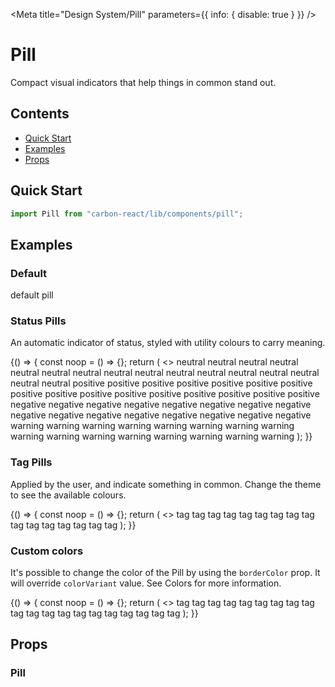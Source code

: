 
<Meta title="Design System/Pill" parameters={{ info: { disable: true } }} />

# Pill

Compact visual indicators that help things in common stand out.

## Contents

- [Quick Start](#quick-start)
- [Examples](#examples)
- [Props](#props)

## Quick Start

```javascript
import Pill from "carbon-react/lib/components/pill";
```

## Examples

### Default

<Preview>
  <Story name="default">
    <Box mb={1}>
      <Pill>default pill</Pill>
    </Box>
  </Story>
</Preview>

### Status Pills

An automatic indicator of status, styled with utility colours to carry meaning.

<Preview>
  <Story name="status">
    {() => {
      const noop = () => {};
      return (
        <>
          <Box mb={1}>
            <Pill pillRole="status" size="S" mr={1}>
              neutral
            </Pill>
            <Pill pillRole="status" size="S" fill mr={1}>
              neutral
            </Pill>
            <Pill pillRole="status" size="S" onDelete={noop} mr={1}>
              neutral
            </Pill>
            <Pill pillRole="status" size="S" onDelete={noop} fill>
              neutral
            </Pill>
          </Box>
          <Box mb={1}>
            <Pill pillRole="status" mr={1}>
              neutral
            </Pill>
            <Pill pillRole="status" fill mr={1}>
              neutral
            </Pill>
            <Pill pillRole="status" onDelete={noop} mr={1}>
              neutral
            </Pill>
            <Pill pillRole="status" onDelete={noop} fill>
              neutral
            </Pill>
          </Box>
          <Box mb={1}>
            <Pill pillRole="status" size="L" mr={1}>
              neutral
            </Pill>
            <Pill pillRole="status" size="L" fill mr={1}>
              neutral
            </Pill>
            <Pill pillRole="status" size="L" onDelete={noop} mr={1}>
              neutral
            </Pill>
            <Pill pillRole="status" size="L" onDelete={noop} fill>
              neutral
            </Pill>
          </Box>
          <Box mb={1}>
            <Pill pillRole="status" size="XL" mr={1}>
              neutral
            </Pill>
            <Pill pillRole="status" size="XL" fill mr={1}>
              neutral
            </Pill>
            <Pill pillRole="status" size="XL" onDelete={noop} mr={1}>
              neutral
            </Pill>
            <Pill pillRole="status" size="XL" onDelete={noop} fill>
              neutral
            </Pill>
          </Box>
          <Box mb={1}>
            <Pill pillRole="status" colorVariant="positive" size="S" mr={1}>
              positive
            </Pill>
            <Pill
              pillRole="status"
              colorVariant="positive"
              size="S"
              fill
              mr={1}
            >
              positive
            </Pill>
            <Pill
              pillRole="status"
              colorVariant="positive"
              size="S"
              onDelete={noop}
              mr={1}
            >
              positive
            </Pill>
            <Pill
              pillRole="status"
              colorVariant="positive"
              size="S"
              onDelete={noop}
              fill
            >
              positive
            </Pill>
          </Box>
          <Box mb={1}>
            <Pill pillRole="status" colorVariant="positive" mr={1}>
              positive
            </Pill>
            <Pill pillRole="status" colorVariant="positive" fill mr={1}>
              positive
            </Pill>
            <Pill
              pillRole="status"
              colorVariant="positive"
              onDelete={noop}
              mr={1}
            >
              positive
            </Pill>
            <Pill
              pillRole="status"
              colorVariant="positive"
              onDelete={noop}
              fill
            >
              positive
            </Pill>
          </Box>
          <Box mb={1}>
            <Pill pillRole="status" colorVariant="positive" size="L" mr={1}>
              positive
            </Pill>
            <Pill
              pillRole="status"
              colorVariant="positive"
              size="L"
              fill
              mr={1}
            >
              positive
            </Pill>
            <Pill
              pillRole="status"
              colorVariant="positive"
              size="L"
              onDelete={noop}
              mr={1}
            >
              positive
            </Pill>
            <Pill
              pillRole="status"
              colorVariant="positive"
              size="L"
              onDelete={noop}
              fill
            >
              positive
            </Pill>
          </Box>
          <Box mb={1}>
            <Pill pillRole="status" colorVariant="positive" size="XL" mr={1}>
              positive
            </Pill>
            <Pill
              pillRole="status"
              colorVariant="positive"
              size="XL"
              fill
              mr={1}
            >
              positive
            </Pill>
            <Pill
              pillRole="status"
              colorVariant="positive"
              size="XL"
              onDelete={noop}
              mr={1}
            >
              positive
            </Pill>
            <Pill
              pillRole="status"
              colorVariant="positive"
              size="XL"
              onDelete={noop}
              fill
            >
              positive
            </Pill>
          </Box>
          <Box mb={1}>
            <Pill pillRole="status" colorVariant="negative" size="S" mr={1}>
              negative
            </Pill>
            <Pill
              pillRole="status"
              colorVariant="negative"
              size="S"
              fill
              mr={1}
            >
              negative
            </Pill>
            <Pill
              pillRole="status"
              colorVariant="negative"
              size="S"
              onDelete={noop}
              mr={1}
            >
              negative
            </Pill>
            <Pill
              pillRole="status"
              colorVariant="negative"
              size="S"
              onDelete={noop}
              fill
            >
              negative
            </Pill>
          </Box>
          <Box mb={1}>
            <Pill pillRole="status" colorVariant="negative" mr={1}>
              negative
            </Pill>
            <Pill pillRole="status" colorVariant="negative" fill mr={1}>
              negative
            </Pill>
            <Pill
              pillRole="status"
              colorVariant="negative"
              onDelete={noop}
              mr={1}
            >
              negative
            </Pill>
            <Pill
              pillRole="status"
              colorVariant="negative"
              onDelete={noop}
              fill
            >
              negative
            </Pill>
          </Box>
          <Box mb={1}>
            <Pill pillRole="status" colorVariant="negative" size="L" mr={1}>
              negative
            </Pill>
            <Pill
              pillRole="status"
              colorVariant="negative"
              size="L"
              fill
              mr={1}
            >
              negative
            </Pill>
            <Pill
              pillRole="status"
              colorVariant="negative"
              size="L"
              onDelete={noop}
              mr={1}
            >
              negative
            </Pill>
            <Pill
              pillRole="status"
              colorVariant="negative"
              size="L"
              onDelete={noop}
              fill
            >
              negative
            </Pill>
          </Box>
          <Box mb={1}>
            <Pill pillRole="status" colorVariant="negative" size="XL" mr={1}>
              negative
            </Pill>
            <Pill
              pillRole="status"
              colorVariant="negative"
              size="XL"
              fill
              mr={1}
            >
              negative
            </Pill>
            <Pill
              pillRole="status"
              colorVariant="negative"
              size="XL"
              onDelete={noop}
              mr={1}
            >
              negative
            </Pill>
            <Pill
              pillRole="status"
              colorVariant="negative"
              size="XL"
              onDelete={noop}
              fill
            >
              negative
            </Pill>
          </Box>
          <Box mb={1}>
            <Pill pillRole="status" colorVariant="warning" size="S" mr={1}>
              warning
            </Pill>
            <Pill pillRole="status" colorVariant="warning" size="S" fill mr={1}>
              warning
            </Pill>
            <Pill
              pillRole="status"
              colorVariant="warning"
              size="S"
              onDelete={noop}
              mr={1}
            >
              warning
            </Pill>
            <Pill
              pillRole="status"
              colorVariant="warning"
              size="S"
              onDelete={noop}
              fill
            >
              warning
            </Pill>
          </Box>
          <Box mb={1}>
            <Pill pillRole="status" colorVariant="warning" mr={1}>
              warning
            </Pill>
            <Pill pillRole="status" colorVariant="warning" fill mr={1}>
              warning
            </Pill>
            <Pill
              pillRole="status"
              colorVariant="warning"
              onDelete={noop}
              mr={1}
            >
              warning
            </Pill>
            <Pill pillRole="status" colorVariant="warning" onDelete={noop} fill>
              warning
            </Pill>
          </Box>
          <Box mb={1}>
            <Pill pillRole="status" colorVariant="warning" size="L" mr={1}>
              warning
            </Pill>
            <Pill pillRole="status" colorVariant="warning" size="L" fill mr={1}>
              warning
            </Pill>
            <Pill
              pillRole="status"
              colorVariant="warning"
              size="L"
              onDelete={noop}
              mr={1}
            >
              warning
            </Pill>
            <Pill
              pillRole="status"
              colorVariant="warning"
              size="L"
              onDelete={noop}
              fill
            >
              warning
            </Pill>
          </Box>
          <Box>
            <Pill pillRole="status" colorVariant="warning" size="XL" mr={1}>
              warning
            </Pill>
            <Pill
              pillRole="status"
              colorVariant="warning"
              size="XL"
              fill
              mr={1}
            >
              warning
            </Pill>
            <Pill
              pillRole="status"
              colorVariant="warning"
              size="XL"
              onDelete={noop}
              mr={1}
            >
              warning
            </Pill>
            <Pill
              pillRole="status"
              colorVariant="warning"
              size="XL"
              onDelete={noop}
              fill
            >
              warning
            </Pill>
          </Box>
        </>
      );
    }}
  </Story>
</Preview>

### Tag Pills

Applied by the user, and indicate something in common. Change the theme to see the available colours.

<Preview>
  <Story name="tag">
    {() => {
      const noop = () => {};
      return (
        <>
          <Box mb={1}>
            <Pill size="S" mr={1}>
              tag
            </Pill>
            <Pill size="S" fill mr={1}>
              tag
            </Pill>
            <Pill size="S" onDelete={noop} mr={1}>
              tag
            </Pill>
            <Pill size="S" onDelete={noop} fill>
              tag
            </Pill>
          </Box>
          <Box mb={1}>
            <Pill mr={1}>tag</Pill>
            <Pill fill mr={1}>
              tag
            </Pill>
            <Pill onDelete={noop} mr={1}>
              tag
            </Pill>
            <Pill onDelete={noop} fill>
              tag
            </Pill>
          </Box>
          <Box mb={1}>
            <Pill size="L" mr={1}>
              tag
            </Pill>
            <Pill size="L" fill mr={1}>
              tag
            </Pill>
            <Pill size="L" onDelete={noop} mr={1}>
              tag
            </Pill>
            <Pill size="L" onDelete={noop} fill>
              tag
            </Pill>
          </Box>
          <Box>
            <Pill size="XL" mr={1}>
              tag
            </Pill>
            <Pill size="XL" fill mr={1}>
              tag
            </Pill>
            <Pill size="XL" onDelete={noop} mr={1}>
              tag
            </Pill>
            <Pill size="XL" onDelete={noop} fill>
              tag
            </Pill>
          </Box>
        </>
      );
    }}
  </Story>
</Preview>

### Custom colors

It's possible to change the color of the Pill by using the `borderColor` prop. It will override `colorVariant` value.
See <LinkTo kind='Documentation/Colors' name="page">Colors</LinkTo> for more information.

<Preview>
  <Story name="custom colors" parameters={{ chromatic: { disable: true } }}>
    {() => {
      const noop = () => {};
      return (
        <>
          <Box mb={1}>
            <Pill borderColor="blackOpacity65" mr={1}>
              tag
            </Pill>
            <Pill borderColor="blackOpacity65" fill mr={1}>
              tag
            </Pill>
            <Pill borderColor="blackOpacity65" onDelete={noop} mr={1}>
              tag
            </Pill>
            <Pill borderColor="blackOpacity65" onDelete={noop} fill>
              tag
            </Pill>
          </Box>
          <Box mb={1}>
            <Pill borderColor="brilliantGreenShade20" mr={1}>
              tag
            </Pill>
            <Pill borderColor="brilliantGreenShade20" fill mr={1}>
              tag
            </Pill>
            <Pill borderColor="brilliantGreenShade20" onDelete={noop} mr={1}>
              tag
            </Pill>
            <Pill borderColor="brilliantGreenShade20" onDelete={noop} fill>
              tag
            </Pill>
          </Box>
          <Box mb={1}>
            <Pill borderColor="red" mr={1}>
              tag
            </Pill>
            <Pill borderColor="red" fill mr={1}>
              tag
            </Pill>
            <Pill borderColor="red" onDelete={noop} mr={1}>
              tag
            </Pill>
            <Pill borderColor="red" onDelete={noop} fill>
              tag
            </Pill>
          </Box>
          <Box mb={1}>
            <Pill borderColor="#123456" mr={1}>
              tag
            </Pill>
            <Pill borderColor="#123456" fill mr={1}>
              tag
            </Pill>
            <Pill borderColor="#123456" onDelete={noop} mr={1}>
              tag
            </Pill>
            <Pill borderColor="#123456" onDelete={noop} fill>
              tag
            </Pill>
          </Box>
          <Box>
            <Pill borderColor="rgb(0, 123, 10)" mr={1}>
              tag
            </Pill>
            <Pill borderColor="rgb(0, 123, 10)" fill mr={1}>
              tag
            </Pill>
            <Pill borderColor="rgb(0, 123, 10)" onDelete={noop} mr={1}>
              tag
            </Pill>
            <Pill borderColor="rgb(0, 123, 10)" onDelete={noop} fill>
              tag
            </Pill>
          </Box>
        </>
      );
    }}
  </Story>
</Preview>

## Props

### Pill

<StyledSystemProps of={Pill} margin noHeader />
